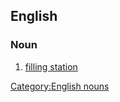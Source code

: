 ==English==
{{wikipedia}}
===Noun===
{{en-noun|head=[[gas]] [[bar]]}}

#{{Canada}} [[filling station]]

[[Category:English nouns]]